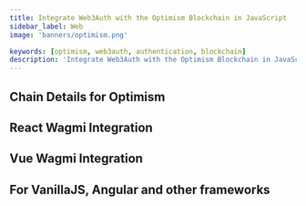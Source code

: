 ```yaml
---
title: Integrate Web3Auth with the Optimism Blockchain in JavaScript
sidebar_label: Web
image: 'banners/optimism.png'

keywords: [optimism, web3auth, authentication, blockchain]
description: 'Integrate Web3Auth with the Optimism Blockchain in JavaScript | Embedded Wallets'
---
```



<SEO
  title="Integrate Web3Auth with the Optimism Blockchain in JavaScript"
  description="Integrate Web3Auth with the Optimism Blockchain in JavaScript | Embedded Wallets"
  image="https://web3auth.io/docs/banners/optimism.png"
  slug="/embedded-wallets/connect-blockchain/evm/optimism/web"
/>

## Chain Details for Optimism

<ChainDetailsOptimism />

## React Wagmi Integration

<ReactWagmiIntegration />

## Vue Wagmi Integration

<VueWagmiIntegration />

## For VanillaJS, Angular and other frameworks

<JsBlockchainMethods />
